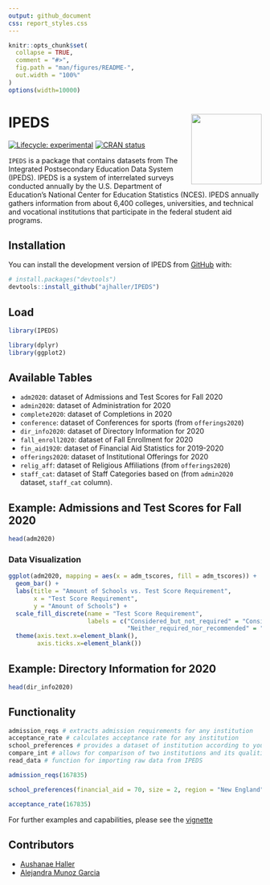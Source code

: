 ```yaml
---
output: github_document
css: report_styles.css
---
```


<!-- README.md is generated from README.Rmd. Please edit that file -->

```r
knitr::opts_chunk$set(
  collapse = TRUE,
  comment = "#>",
  fig.path = "man/figures/README-",
  out.width = "100%"
)
options(width=10000)
```

# IPEDS <img src="data-raw/Sticker/hex_IPEDS.png" align="right" height=140/>

<!-- badges: start -->
[![Lifecycle: experimental](https://img.shields.io/badge/lifecycle-experimental-orange.svg)](https://lifecycle.r-lib.org/articles/stages.html#experimental)
[![CRAN status](https://www.r-pkg.org/badges/version/IPEDS)](https://CRAN.R-project.org/package=IPEDS)
<!-- badges: end -->

`IPEDS` is a package that contains datasets from The Integrated Postsecondary Education Data System (IPEDS). IPEDS is a system of interrelated surveys conducted annually by the U.S. Department of Education's National Center for Education Statistics (NCES). IPEDS annually gathers information from about 6,400 colleges, universities, and technical and vocational institutions that participate in the federal student aid programs.

## Installation

You can install the development version of IPEDS from [GitHub](https://github.com/) with:

``` r
# install.packages("devtools")
devtools::install_github("ajhaller/IPEDS")
```

## Load

```r
library(IPEDS)
```

```r
library(dplyr)
library(ggplot2)
```

## Available Tables

-   `adm2020`: dataset of Admissions and Test Scores for Fall 2020
-   `admin2020`: dataset of Administration for 2020
-   `complete2020`: dataset of Completions in 2020
-   `conference`: dataset of Conferences for sports (from `offerings2020`)
-   `dir_info2020`: dataset of Directory Information for 2020
-   `fall_enroll2020`: dataset of Fall Enrollment for 2020
-   `fin_aid1920`: dataset of Financial Aid Statistics for 2019-2020
-   `offerings2020`: dataset of Institutional Offerings for 2020
-   `relig_aff`: dataset of Religious Affiliations (from `offerings2020`)
-   `staff_cat`: dataset of Staff Categories based on (from `admin2020` dataset, `staff_cat` column).

## Example: Admissions and Test Scores for Fall 2020

```r
head(adm2020)
```

### Data Visualization

```r
ggplot(adm2020, mapping = aes(x = adm_tscores, fill = adm_tscores)) +
  geom_bar() +
  labs(title = "Amount of Schools vs. Test Score Requirement",
       x = "Test Score Requirement",
       y = "Amount of Schools") +
  scale_fill_discrete(name = "Test Score Requirement",
                      labels = c("Considered_but_not_required" = "Considered but not Required",
                                 "Neither_required_nor_recommended" = "Neither Required nor Recommended")) +
  theme(axis.text.x=element_blank(),
        axis.ticks.x=element_blank())
```

## Example: Directory Information for 2020

```r
head(dir_info2020) 
```

## Functionality

```r
admission_reqs # extracts admission requirements for any institution
acceptance_rate # calculates acceptance rate for any institution
school_preferences # provides a dataset of institution according to your preferences
compare_int # allows for comparison of two institutions and its qualities 
read_data # function for importing raw data from IPEDS
```

```r
admission_reqs(167835)
```

```r
school_preferences(financial_aid = 70, size = 2, region = "New England", diversity_staff = 27)
```

```r
acceptance_rate(167835)
```

For further examples and capabilities, please see the [vignette](https://github.com/ajhaller/IPEDS/blob/main/vignettes/IPEDS-vignette.Rmd)

## Contributors

- [Aushanae Haller](https://github.com/ajhaller)
- [Alejandra Munoz Garcia](https://github.com/alejanmg)
